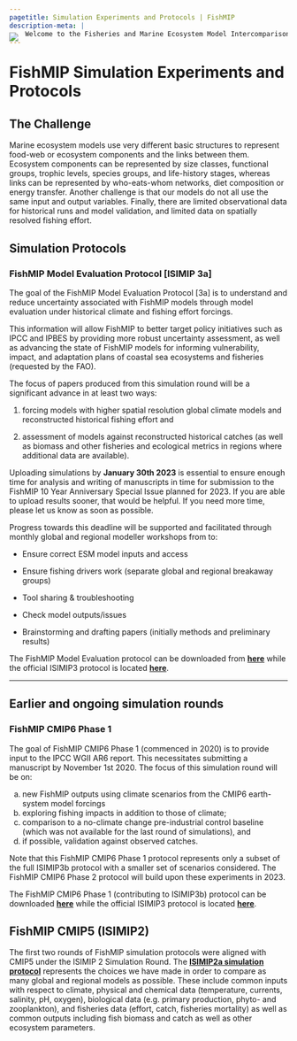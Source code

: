 ```yaml
---
pagetitle: Simulation Experiments and Protocols | FishMIP
description-meta: |
    Welcome to the Fisheries and Marine Ecosystem Model Intercomparison Project.
---
```


::: {.column-screen style="margin-top: -2.8em;"}
![](../images/shutterstock_169126697 (4).jpeg){.banner fig-align="center"}
:::

# FishMIP Simulation Experiments and Protocols

## The Challenge

Marine ecosystem models use very different basic structures to represent food-web or ecosystem components and the links between them. Ecosystem components can be represented by size classes, functional groups, trophic levels, species groups, and life-history stages, whereas links can be represented by who-eats-whom networks, diet composition or energy transfer. Another challenge is that our models do not all use the same input and output variables. Finally, there are limited observational data for historical runs and model validation, and limited data on spatially resolved fishing effort.

## Simulation Protocols

### FishMIP Model Evaluation Protocol [ISIMIP 3a]

The goal of the FishMIP Model Evaluation Protocol [3a] is to understand and reduce uncertainty associated with FishMIP models through model evaluation under historical climate and fishing effort forcings.

This information will allow FishMIP to better target policy initiatives such as IPCC and IPBES by providing more robust uncertainty assessment, as well as advancing the state of FishMIP models for informing vulnerability, impact, and adaptation plans of coastal sea ecosystems and fisheries (requested by the FAO).

The focus of papers produced from this simulation round will be a significant advance in at least two ways:

  1. forcing models with higher spatial resolution global climate models and reconstructed historical fishing effort and

  2. assessment of models against reconstructed historical catches (as well as biomass and other fisheries and ecological metrics in regions where additional data are available).

Uploading simulations by **January 30th 2023** is essential to ensure enough time for analysis and writing of manuscripts in time for submission to the FishMIP 10 Year Anniversary Special Issue planned for 2023. If you are able to upload results sooner, that would be helpful. If you need more time, please let us know as soon as possible.

Progress towards this deadline will be supported and facilitated through monthly global and regional modeller workshops from to:

-   Ensure correct ESM model inputs and access

-   Ensure fishing drivers work (separate global and regional breakaway groups)

-   Tool sharing & troubleshooting

-   Check model outputs/issues

-   Brainstorming and drafting papers (initially methods and preliminary results)

The FishMIP Model Evaluation protocol can be downloaded from [**here**](https://github.com/Fish-MIP/FishMIP_2022_3a_Protocol){target="_blank"} while the official ISIMIP3 protocol is located [**here**](https://protocol.isimip.org/#ISIMIP3a/marine-fishery_global/marine-fishery_regional){target="_blank"}.

------------------------------------------------------------------------

## Earlier and ongoing simulation rounds

### FishMIP CMIP6 Phase 1

The goal of FishMIP CMIP6 Phase 1 (commenced in 2020) is to provide input to the IPCC WGII AR6 report. This necessitates submitting a manuscript by November 1st 2020. The focus of this simulation round will be on: 

a) new FishMIP outputs using climate scenarios from the CMIP6 earth-system model forcings
b) exploring fishing impacts in addition to those of climate; 
c) comparison to a no-climate change pre-industrial control baseline (which was not available for the last round of simulations), and 
d) if possible, validation against observed catches.

Note that this FishMIP CMIP6 Phase 1 protocol represents only a subset of the full ISIMIP3b protocol with a smaller set of scenarios considered. The FishMIP CMIP6 Phase 2 protocol will build upon these experiments in 2023.

The FishMIP CMIP6 Phase 1 (contributing to ISIMIP3b) protocol can be downloaded [**here**](https://www.isimip.org/documents/483/FishMIP_Phase1_2020_CMIP6_runs_protocol_v1.0.pdf){target="_blank"} while the official ISIMIP3 protocol is located [**here**](https://protocol.isimip.org/){target="_blank"}.

## FishMIP CMIP5 (ISIMIP2)

The first two rounds of FishMIP simulation protocols were aligned with CMIP5 under the ISIMIP 2 Simulation Round. The [**ISIMIP2a simulation protocol**](https://www.isimip.org/protocol/2a){target="_blank"} represents the choices we have made in order to compare as many global and regional models as possible. These include common inputs with respect to climate, physical and chemical data (temperature, currents, salinity, pH, oxygen), biological data (e.g. primary production, phyto- and zooplankton), and fisheries data (effort, catch, fisheries mortality) as well as common outputs including fish biomass and catch as well as other ecosystem parameters.
